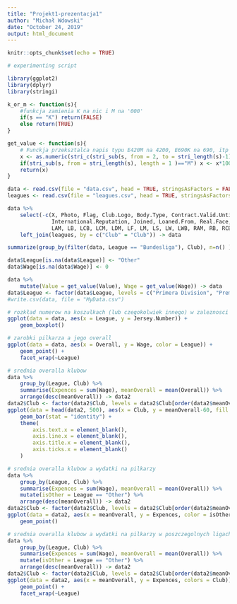 ```yaml
---
title: "Projekt1-prezentacja1"
author: "Michał Wdowski"
date: "October 24, 2019"
output: html_document
---
```


```r
knitr::opts_chunk$set(echo = TRUE)
```

```r

# experimenting script

library(ggplot2)
library(dplyr)
library(stringi)

k_or_m <- function(s){
    #funkcja zamienia K na nic i M na '000'
    if(s == "K") return(FALSE)
    else return(TRUE)
}

get_value <- function(s){
    # Funckja przeksztalca napis typu E420M na 4200, E690K na 690, itp
    x <- as.numeric(stri_c(stri_sub(s, from = 2, to = stri_length(s)-1)))
    if(stri_sub(s, from = stri_length(s), length = 1 )=="M") x <- x*1000
    return(x)
}

data <- read.csv(file = "data.csv", head = TRUE, stringsAsFactors = FALSE)
leagues <- read.csv(file = "leagues.csv", head = TRUE, stringsAsFactors = FALSE)

data %>%
    select(-c(X, Photo, Flag, Club.Logo, Body.Type, Contract.Valid.Until, 
              International.Reputation, Joined, Loaned.From, Real.Face, Release.Clause, Work.Rate,
              LAM, LB, LCB, LCM, LDM, LF, LM, LS, LW, LWB, RAM, RB, RCB, RCM, RDM, RF, RM, RS, RW, RWB, CAM, CB, CDM, CF, CM, ST)) %>%
    left_join(leagues, by = c("Club" = "Club")) -> data

summarize(group_by(filter(data, League == "Bundesliga"), Club), n=n() )

data$League[is.na(data$League)] <- "Other"
data$Wage[is.na(data$Wage)] <- 0

data %>%
    mutate(Value = get_value(Value), Wage = get_value(Wage)) -> data
data$League <- factor(data$League, levels = c("Primera Division", "Premier League", "Bundesliga", "Serie A", "Ligue 1", "Other"))
#write.csv(data, file = "MyData.csv")

# rozkład numerow na koszulkach (lub czegokolwiek innego) w zaleznosci od ligi
ggplot(data = data, aes(x = League, y = Jersey.Number)) +
    geom_boxplot()

# zarobki pilkarza a jego overall
ggplot(data = data, aes(x = Overall, y = Wage, color = League)) +
    geom_point() +
    facet_wrap(~League)

# srednia overalla klubow
data %>%
    group_by(League, Club) %>%
    summarise(Expences = sum(Wage), meanOverall = mean(Overall)) %>%
    arrange(desc(meanOverall)) -> data2
data2$Club <- factor(data2$Club, levels = data2$Club[order(data2$meanOverall)])
ggplot(data = head(data2, 500), aes(x = Club, y = meanOverall-60, fill = League, width = 1)) +
    geom_bar(stat = "identity") +
    theme(
        axis.text.x = element_blank(),
        axis.line.x = element_blank(),
        axis.title.x = element_blank(),
        axis.ticks.x = element_blank()
    ) 

# srednia overalla klubow a wydatki na pilkarzy
data %>%
    group_by(League, Club) %>%
    summarise(Expences = sum(Wage), meanOverall = mean(Overall)) %>%
    mutate(isOther = League == "Other") %>%
    arrange(desc(meanOverall)) -> data2
data2$Club <- factor(data2$Club, levels = data2$Club[order(data2$meanOverall)])
ggplot(data = data2, aes(x = meanOverall, y = Expences, color = isOther)) +
    geom_point()

# srednia overalla klubow a wydatki na pilkarzy w poszczegolnych ligach
data %>%
    group_by(League, Club) %>%
    summarise(Expences = sum(Wage), meanOverall = mean(Overall)) %>%
    mutate(isOther = League == "Other") %>%
    arrange(desc(meanOverall)) -> data2
data2$Club <- factor(data2$Club, levels = data2$Club[order(data2$meanOverall)])
ggplot(data = data2, aes(x = meanOverall, y = Expences, colors = Club)) +
    geom_point() +
    facet_wrap(~League)

```
